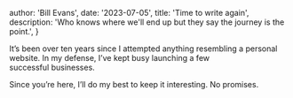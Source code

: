 
  author: 'Bill Evans',
  date: '2023-07-05',
  title: 'Time to write again',
  description:
    'Who knows where we\'ll end up but they say the journey is the point.',
}


It&rsquo;s been over ten years since I attempted anything resembling a personal website. In my defense, I&rsquo;ve kept busy launching a few successful&nbsp;businesses.

Since you&rsquo;re here, I&rsquo;ll do my best to keep it&nbsp;interesting. No promises.
